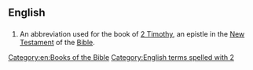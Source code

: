 ==English==

==={{abbreviation}}===
{{head|en|abbreviation}}

# {{biblical}} An abbreviation used for the book of [[2 Timothy]], an epistle in the [[New Testament]] of the [[Bible]].

[[Category:en:Books of the Bible]]
[[Category:English terms spelled with 2]]